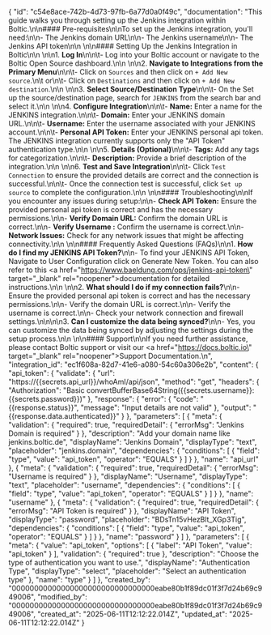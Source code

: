 {
    "id": "c54e8ace-742b-4d73-97fb-6a77d0a0f49c",
    "documentation": "This guide walks you through setting up the Jenkins integration within Boltic.\n\n#### Pre-requisites\n\nTo set up the Jenkins integration, you'll need:\n\n- The Jenkins domain URL\n\n- The Jenkins username\n\n- The Jenkins API token\n\n  \n\n#### Setting Up the Jenkins Integration in Boltic\n\n  \n\n1.  **Log In**\n\n\t- Log into your Boltic account or navigate to the Boltic Open Source dashboard.\n\n  \n\n2.  **Navigate to Integrations from the Primary Menu**\n\n\t- Click on `Sources` and then click on `+ Add New source`.\n\t                          or\n\t- Click on `Destinations` and then click on `+ Add New destination`.\n\n  \n\n3.  **Select Source/Destination Type**\n\n\t- On the Set up the source/destination page, search for `JENKINS` from the search bar and select it.\n\n  \n\n4.  **Configure Integration**\n\n\t-  **Name:** Enter a name for the JENKINS integration.\n\n\t-  **Domain:** Enter your JENKINS domain URL.\n\n\t-  **Username:** Enter the username associated with your JENKINS account.\n\n\t-  **Personal API Token:** Enter your JENKINS personal api token. The JENKINS integration currently supports only the \"API Token\" authentication type.\n\n  \n\n5.  **Details (Optional)**\n\n\t-  **Tags:** Add any tags for categorization.\n\n\t-  **Description:** Provide a brief description of the integration.\n\n  \n\n6.  **Test and Save Integration**\n\n\t- Click `Test Connection` to ensure the provided details are correct and the connection is successful.\n\n\t- Once the connection test is successful, click `Set up source` to complete the configuration.\n\n  \n\n#### Troubleshooting\n\nIf you encounter any issues during setup:\n\n-  **Check API Token:** Ensure the provided personal api token is correct and has the necessary permissions.\n\n-  **Verify Domain URL:** Confirm the domain URL is correct.\n\n-  **Verify Username :** Confirm the username is correct.\n\n-  **Network Issues:** Check for any network issues that might be affecting connectivity.\n\n  \n\n#### Frequently Asked Questions (FAQs)\n\n1.  **How do I find my JENKINS API Token?**\n\n- To find your JENKINS API Token, Navigate to User Configuration click on Generate New Token. You can also refer to this <a href=\"https://www.baeldung.com/ops/jenkins-api-token\" target=\"_blank\" rel=\"noopener\"><span>documentation</span></a> for detailed instructions.\n\n  \n\n2.  **What should I do if my connection fails?**\n\n- Ensure the provided personal api token is correct and has the necessary permissions.\n\n- Verify the domain URL is correct.\n\n- Verify the username is correct.\n\n- Check your network connection and firewall settings.\n\n\n\n3.  **Can I customize the data being synced?**\n\n- Yes, you can customize the data being synced by adjusting the settings during the setup process.\n\n  \n\n#### Support\n\nIf you need further assistance, please contact Boltic support or visit our <a href=\"https://docs.boltic.io\" target=\"_blank\" rel=\"noopener\"><span>Support Documentation</span></a>.\n",
    "integration_id": "ec1f608a-82d7-41e6-a080-54c60a306e2b",
    "content": {
        "api_token": {
            "validate": {
                "url": "https://{{secrets.api_url}}/whoAmI/api/json",
                "method": "get",
                "headers": {
                    "Authorization": "Basic convertBufferBase64String({{secrets.username}}:{{secrets.password}})"
                },
                "response": {
                    "error": {
                        "code": "{{response.status}}",
                        "message": "Input details are not valid"
                    },
                    "output": "{{response.data.authenticated}}"
                }
            },
            "parameters": [
                {
                    "meta": {
                        "validation": {
                            "required": true,
                            "requiredDetail": {
                                "errorMsg": "Jenkins Domain is required"
                            }
                        },
                        "description": "Add your domain name like jenkins.boltic.de",
                        "displayName": "Jenkins Domain",
                        "displayType": "text",
                        "placeholder": "jenkins.domain",
                        "dependencies": {
                            "conditions": [
                                {
                                    "field": "type",
                                    "value": "api_token",
                                    "operator": "EQUALS"
                                }
                            ]
                        }
                    },
                    "name": "api_url"
                },
                {
                    "meta": {
                        "validation": {
                            "required": true,
                            "requiredDetail": {
                                "errorMsg": "Username is required"
                            }
                        },
                        "displayName": "Username",
                        "displayType": "text",
                        "placeholder": "username",
                        "dependencies": {
                            "conditions": [
                                {
                                    "field": "type",
                                    "value": "api_token",
                                    "operator": "EQUALS"
                                }
                            ]
                        }
                    },
                    "name": "username"
                },
                {
                    "meta": {
                        "validation": {
                            "required": true,
                            "requiredDetail": {
                                "errorMsg": "API Token is required"
                            }
                        },
                        "displayName": "API Token",
                        "displayType": "password",
                        "placeholder": "BDsTn15vHezBlt_XGp3Tig",
                        "dependencies": {
                            "conditions": [
                                {
                                    "field": "type",
                                    "value": "api_token",
                                    "operator": "EQUALS"
                                }
                            ]
                        }
                    },
                    "name": "password"
                }
            ]
        },
        "parameters": [
            {
                "meta": {
                    "value": "api_token",
                    "options": [
                        {
                            "label": "API Token",
                            "value": "api_token"
                        }
                    ],
                    "validation": {
                        "required": true
                    },
                    "description": "Choose the type of authentication you want to use.",
                    "displayName": "Authentication Type",
                    "displayType": "select",
                    "placeholder": "Select an authentication type"
                },
                "name": "type"
            }
        ]
    },
    "created_by": "00000000000000000000000000000000eabe80b1f89dc01f3f7d24b69c949006",
    "modified_by": "00000000000000000000000000000000eabe80b1f89dc01f3f7d24b69c949006",
    "created_at": "2025-06-11T12:12:22.014Z",
    "updated_at": "2025-06-11T12:12:22.014Z"
}